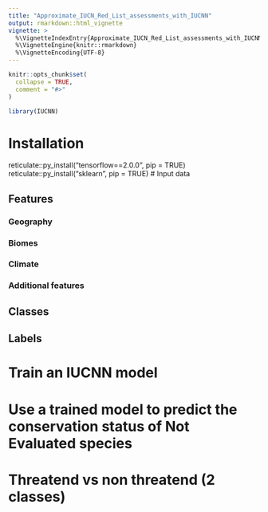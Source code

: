 ```yaml
---
title: "Approximate_IUCN_Red_List_assessments_with_IUCNN"
output: rmarkdown::html_vignette
vignette: >
  %\VignetteIndexEntry{Approximate_IUCN_Red_List_assessments_with_IUCNN}
  %\VignetteEngine{knitr::rmarkdown}
  %\VignetteEncoding{UTF-8}
---
```


```r
knitr::opts_chunk$set(
  collapse = TRUE,
  comment = "#>"
)
```

```r
library(IUCNN)
```

# Installation


reticulate::py_install("tensorflow==2.0.0", pip = TRUE)
reticulate::py_install("sklearn", pip = TRUE)
# Input data

## Features

### Geography

### Biomes

### Climate

### Additional features

## Classes

## Labels

# Train an IUCNN model

# Use a trained model to predict the conservation status of Not Evaluated species

# Threatend vs non threatend (2 classes)






